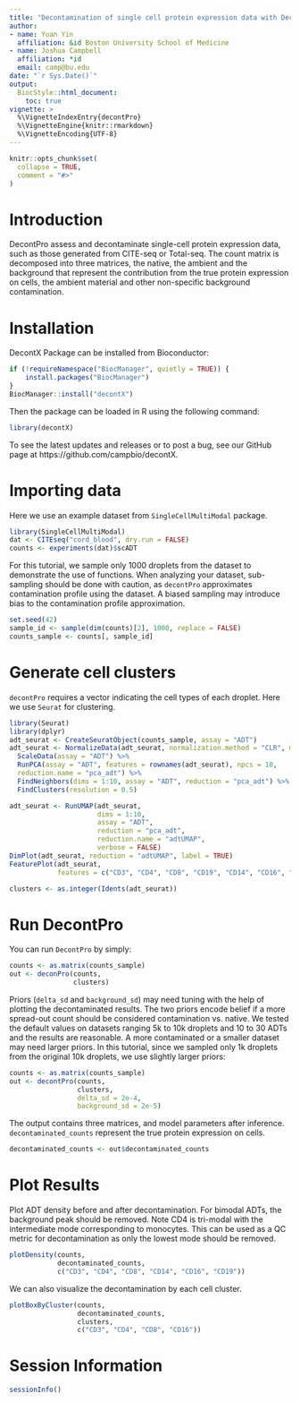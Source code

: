 ```yaml
---
title: "Decontamination of single cell protein expression data with DecontPro"
author:
- name: Yuan Yin
  affiliation: &id Boston University School of Medicine
- name: Joshua Campbell
  affiliation: *id
  email: camp@bu.edu
date: "`r Sys.Date()`"
output: 
  BiocStyle::html_document:
    toc: true
vignette: >
  %\VignetteIndexEntry{decontPro}
  %\VignetteEngine{knitr::rmarkdown}
  %\VignetteEncoding{UTF-8}
---
```


```r
knitr::opts_chunk$set(
  collapse = TRUE,
  comment = "#>"
)
```


# Introduction

DecontPro assess and decontaminate single-cell protein expression data, such as 
those generated from CITE-seq or Total-seq. The count matrix is decomposed into 
three matrices, the native, the ambient and the background that represent the 
contribution from the true protein expression on cells, the ambient material and
other non-specific background contamination.

# Installation

DecontX Package can be installed from Bioconductor:

```r
if (!requireNamespace("BiocManager", quietly = TRUE)) {
    install.packages("BiocManager")
}
BiocManager::install("decontX")
```

Then the package can be loaded in R using the following command:

```r
library(decontX)
```

To see the latest updates and releases or to post a bug, see our GitHub page at https://github.com/campbio/decontX.

# Importing data

Here we use an example dataset from `SingleCellMultiModal` package.

```r
library(SingleCellMultiModal)
dat <- CITEseq("cord_blood", dry.run = FALSE)
counts <- experiments(dat)$scADT
```

For this tutorial, we sample only 1000 droplets from the dataset to demonstrate the use of functions. When analyzing your dataset, sub-sampling should be done with caution, as `decontPro` approximates contamination profile using the dataset. A biased sampling may introduce bias to the contamination profile approximation.

```r
set.seed(42)
sample_id <- sample(dim(counts)[2], 1000, replace = FALSE)
counts_sample <- counts[, sample_id]
```

# Generate cell clusters

`decontPro` requires a vector indicating the cell types of each droplet. Here we use `Seurat` for clustering.

```r
library(Seurat)
library(dplyr)
adt_seurat <- CreateSeuratObject(counts_sample, assay = "ADT")
adt_seurat <- NormalizeData(adt_seurat, normalization.method = "CLR", margin = 2) %>%
  ScaleData(assay = "ADT") %>%
  RunPCA(assay = "ADT", features = rownames(adt_seurat), npcs = 10,
  reduction.name = "pca_adt") %>%
  FindNeighbors(dims = 1:10, assay = "ADT", reduction = "pca_adt") %>%
  FindClusters(resolution = 0.5)
```

```r
adt_seurat <- RunUMAP(adt_seurat,
                      dims = 1:10,
                      assay = "ADT",
                      reduction = "pca_adt",
                      reduction.name = "adtUMAP",
                      verbose = FALSE)
DimPlot(adt_seurat, reduction = "adtUMAP", label = TRUE)
FeaturePlot(adt_seurat, 
            features = c("CD3", "CD4", "CD8", "CD19", "CD14", "CD16", "CD56"))

clusters <- as.integer(Idents(adt_seurat))
```

# Run DecontPro

You can run `DecontPro` by simply:

``` r
counts <- as.matrix(counts_sample)
out <- deconPro(counts,
                clusters)
```

Priors (`delta_sd` and `background_sd`) may need tuning with the help of plotting the decontaminated results. The two priors encode belief if a more spread-out count should be considered contamination vs. native. We tested the default values on datasets ranging 5k to 10k droplets and 10 to 30 ADTs and the results are reasonable. A more contaminated or a smaller dataset may need larger priors. In this tutorial, since we sampled only 1k droplets from the original 10k droplets, we use slightly larger priors:

```r
counts <- as.matrix(counts_sample)
out <- decontPro(counts,
                 clusters,
                 delta_sd = 2e-4,
                 background_sd = 2e-5)
```

The output contains three matrices, and model parameters after inference. 
`decontaminated_counts` represent the true protein expression on cells.

```r
decontaminated_counts <- out$decontaminated_counts
```


# Plot Results

Plot ADT density before and after decontamination. For bimodal ADTs, the background peak should be removed. Note CD4 is tri-modal with the intermediate mode corresponding to monocytes. This can be used as a QC metric for decontamination as only the lowest mode should be removed. 

```r
plotDensity(counts,
            decontaminated_counts,
            c("CD3", "CD4", "CD8", "CD14", "CD16", "CD19"))
```

We can also visualize the decontamination by each cell cluster.
```r
plotBoxByCluster(counts,
                 decontaminated_counts,
                 clusters,
                 c("CD3", "CD4", "CD8", "CD16"))
```

# Session Information

```r
sessionInfo()
```
